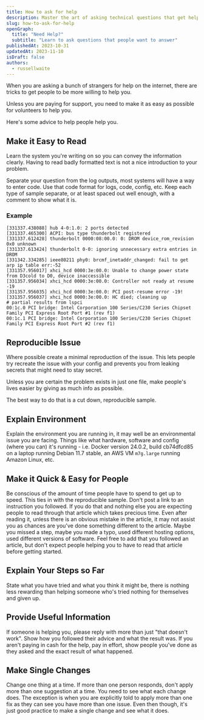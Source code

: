 ```yaml
---
title: How to ask for help
description: Master the art of asking technical questions that get helpful responses
slug: how-to-ask-for-help
openGraph:
  title: "Need Help?"
  subtitle: "Learn to ask questions that people want to answer"
publishedAt: 2023-10-31
updatedAt: 2023-11-10
isDraft: false
authors:
  - russellwaite
---
```


When you are asking a bunch of strangers for help on the internet, there are tricks to get people to be more willing to help you.

Unless you are paying for support, you need to make it as easy as possible for volunteers to help you.

Here's some advice to help people help you.

## Make it Easy to Read

Learn the system you're writing on so you can convey the information clearly. Having to read badly formatted text is not a nice introduction to your problem.

Separate your question from the log outputs, most systems will have a way to enter code. Use that code format for logs, code, config, etc. Keep each type of sample separate, or at least spaced out well enough, with a comment to show what it is.

### Example

```plaintext title="dmesg log with error"
[331337.438088] hub 4-0:1.0: 2 ports detected
[331337.465300] ACPI: bus type thunderbolt registered
[331337.612428] thunderbolt 0000:08:00.0: 0: DROM device_rom_revision 0x0 unknown
[331337.613424] thunderbolt 0-0: ignoring unnecessary extra entries in DROM
[331342.334285] ieee80211 phy0: brcmf_inetaddr_changed: fail to get arp ip table err:-52
[331357.956017] xhci_hcd 0000:3e:00.0: Unable to change power state from D3cold to D0, device inaccessible
[331357.956034] xhci_hcd 0000:3e:00.0: Controller not ready at resume -19
[331357.956035] xhci_hcd 0000:3e:00.0: PCI post-resume error -19!
[331357.956037] xhci_hcd 0000:3e:00.0: HC died; cleaning up
# partial results from lspci
00:1c.0 PCI bridge: Intel Corporation 100 Series/C230 Series Chipset Family PCI Express Root Port #1 (rev f1)
00:1c.1 PCI bridge: Intel Corporation 100 Series/C230 Series Chipset Family PCI Express Root Port #2 (rev f1)
```

## Reproducible Issue

Where possible create a minimal reproduction of the issue. This lets people try recreate the issue with your config and prevents you from leaking secrets that might need to stay secret.

Unless you are certain the problem exists in just one file, make people's lives easier by giving as much info as possible.

The best way to do that is a cut down, reproducible sample.

## Explain Environment

Explain the environment you are running in, it may well be an environmental issue you are facing. Things like what hardware, software and config (where you can) it's running - i.e. Docker version 24.0.2, build cb74dfcd85 on a laptop running Debian 11.7 stable, an AWS VM `m7g.large` running Amazon Linux, etc.

## Make it Quick & Easy for People

Be conscious of the amount of time people have to spend to get up to speed. This ties in with the reproducible sample. Don't post a link to an instruction you followed. If you do that and nothing else you are expecting people to read through that article which takes precious time. Even after reading it, unless there is an obvious mistake in the article, it may not assist you as chances are you've done something different to the article. Maybe you missed a step, maybe you made a typo, used different hosting options, used different versions of software. Feel free to add that you followed an article, but don't expect people helping you to have to read that article before getting started.

## Explain Your Steps so Far

State what you have tried and what you think it might be, there is nothing less rewarding than helping someone who's tried nothing for themselves and given up.

## Provide Useful Information

If someone is helping you, please reply with more than just "that doesn't work". Show how you followed their advice and what the result was. If you aren't paying in cash for the help, pay in effort, show people you've done as they asked and the exact result of what happened.

## Make Single Changes

Change one thing at a time. If more than one person responds, don't apply more than one suggestion at a time. You need to see what each change does. The exception is when you are explicitly told to apply more than one fix as they can see you have more than one issue. Even then though, it's just good practice to make a single change and see what it does.
